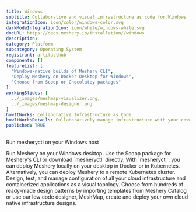 ```yaml
---
title: Windows
subtitle: Collaborative and visual infrastructure as code for Windows
integrationIcon: icon/color/windows-color.svg
darkModeIntegrationIcon: icon/white/windows-white.svg
docURL: https://docs.meshery.io/installation//windows
description: 
category: Platform
subcategory: Operating System
registrant: artifacthub
components: []
featureList: [
  "Windows-native builds of Meshery CLI",
  "Deploy Meshery on Docker Desktop for Windows",
  "Choose from Scoop or Chocolatey packages"
]
workingSlides: [
  ../_images/meshmap-visualizer.png,
  ../_images/meshmap-designer.png
]
howItWorks: Collaborative Infrastructure as Code
howItWorksDetails: Collaboratively manage infrastructure with your coworkers synchronously sharing the same designs.
published: TRUE
---
```

<p>
Run mesheryctl on your Windows host
</p>
<p>
    Run Meshery on your Windows desktop. Use the Scoop package for Meshery's CLI or download `mesheryctl` directly. With `mesheryctl`, you can deploy Meshery locally on your desktop in Docker or in Kubernetes. Alternatively, you can deploy Meshery to a remote Kubernetes cluster. Design, test, and manage configuration of all your cloud infrastructure and containerized applications as a visual topology. Choose from hundreds of ready-made design patterns by importing templates from Meshery Catalog or use our low code designer, MeshMap, create and deploy your own cloud native infrastructure designs.
</p>
